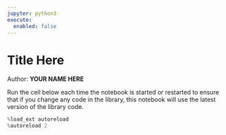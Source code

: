 ```yaml
---
jupyter: python3
execute:
  enabled: false
---
```


# Title Here

Author: **YOUR NAME HERE**

Run the cell below each time the notebook is started or restarted to
ensure that if you change any code in the library, this notebook will
use the latest version of the library code.

```python
%load_ext autoreload
%autoreload 2
```
